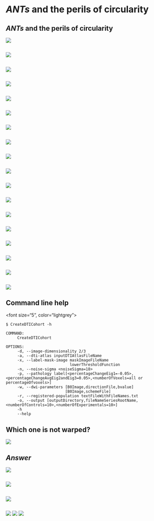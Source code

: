 
# *ANTs* and the perils of circularity

## *ANTs* and the perils of circularity

![](./philosophy/circularity/figures/escherANTs.png)

##

![](./philosophy/circularity/figures/voodoo.png)

##

![](./philosophy/circularity/figures/fastForward.png)

##

![](./philosophy/circularity/figures/tbss.png)

##

![](./philosophy/circularity/figures/antsFlavoredTbss1.png)

##

![](./philosophy/circularity/figures/antsFlavoredTbss2.png)

##

![](./philosophy/circularity/figures/antsFlavoredTbss3.png)

##

![](./philosophy/circularity/figures/antsFlavoredTbss4.png)

##

![](./philosophy/circularity/figures/antsFlavoredTbss5.png)

##

![](./philosophy/circularity/figures/brianEmail.png)

##

![](./philosophy/circularity/figures/sleeping1.png)

##

![](./philosophy/circularity/figures/sleeping2.png)

##

![](./philosophy/circularity/figures/sleeping0.png)

##

![](./philosophy/circularity/figures/sleeping4.png)

##

![](./philosophy/circularity/figures/sleeping5.png)

##

![](./philosophy/circularity/figures/sleeping6.png)

##

![](./philosophy/circularity/figures/sleeping7.png)

##

![](./philosophy/circularity/figures/benefitsOfOpenScience.png)

## Command line help

<font size="5", color="lightgrey">
```
$ CreateDTICohort -h

COMMAND:
     CreateDTICohort

OPTIONS:
     -d, --image-dimensionality 2/3
     -a, --dti-atlas inputDTIAtlasFileName
     -x, --label-mask-image maskImageFileName
                            lowerThresholdFunction
     -n, --noise-sigma <noiseSigma=18>
     -p, --pathology label[<percentageChangeEig1=-0.05>,<percentageChangeAvgEig2andEig3=0.05>,<numberOfVoxels=all or percentageOfvoxels>]
     -w, --dwi-parameters [B0Image,directionFile,bvalue]
                          [B0Image,schemeFile]
     -r, --registered-population textFileWithFileNames.txt
     -o, --output [outputDirectory,fileNameSeriesRootName,<numberOfControls=10>,<numberOfExperimentals=10>]
     -h
     --help
```
</font>


## Which one is not warped?

![](./philosophy/circularity/figures/whichOneIsRegistered.png)


## _Answer_

![](./philosophy/circularity/figures/whichOneIsRegistered2.png)

##

![](./philosophy/circularity/figures/blobs1.png)

##

![](./philosophy/circularity/figures/blobs2.png)

##

![](./philosophy/circularity/figures/BooksteinReview1.png)
![](./philosophy/circularity/figures/BooksteinReview2.png)
![](./philosophy/circularity/figures/BooksteinReview3.png)
